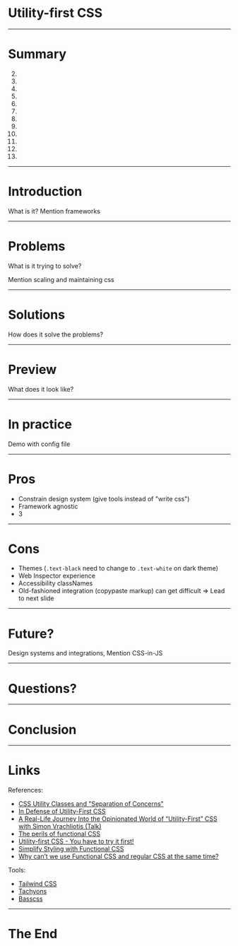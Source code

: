 

<Head>
  <link href="https://fonts.googleapis.com/css?family=Fira+Sans:400,700,900&display=swap" rel="stylesheet" />
</Head>

# Utility-first CSS

---

<Layout>

# Summary

2.
3.
4.
5.
6.
7.
8.
9.
10.
11.
12.
13.

</Layout>

---

<Layout>

# Introduction

What is it?
Mention frameworks

</Layout>

---

<Layout>

# Problems

What is it trying to solve?

Mention scaling and maintaining css

</Layout>

---

<Layout>

# Solutions

How does it solve the problems?

</Layout>

---

<Layout>

# Preview

What does it look like?

</Layout>

---

<Layout>

# In practice

Demo with config file

</Layout>

---

<Layout>

# Pros

* Constrain design system (give tools instead of "write css")
* Framework agnostic
* 3

</Layout>

---

<Layout>

# Cons

* Themes (`.text-black` need to change to `.text-white` on dark theme)
* Web Inspector experience
* Accessibility classNames
* Old-fashioned integration (copypaste markup) can get difficult => Lead to next slide

</Layout>

---

<Layout>

# Future?

Design systems and integrations, 
Mention CSS-in-JS

</Layout>

---

<Layout>

# Questions?

</Layout>

---

<Layout>

# Conclusion

</Layout>

---

<Layout>

# Links

References:
* [CSS Utility Classes and "Separation of Concerns"](https://adamwathan.me/css-utility-classes-and-separation-of-concerns/)
* [In Defense of Utility-First CSS](https://frontstuff.io/in-defense-of-utility-first-css)
* [A Real-Life Journey Into the Opinionated World of “Utility-First” CSS with Simon Vrachliotis (Talk)](https://vimeo.com/294976504)
* [The perils of functional CSS](https://www.browserlondon.com/blog/2019/06/10/functional-css-perils/)
* [Utility-first CSS - You have to try it first!](https://dev.to/mzanggl/utility-first-css-you-have-to-try-it-first-3m85)
* [Simplify Styling with Functional CSS](https://rangle.io/blog/styling-with-functional-css/)
* [Why can’t we use Functional CSS and regular CSS at the same time?](https://css-tricks.com/why-cant-we-use-functional-css-and-regular-css-at-the-same-time/)

Tools:
* [Tailwind CSS](https://tailwindcss.com/)
* [Tachyons](http://tachyons.io/)
* [Basscss](https://basscss.com/)

</Layout>

---

# The End 
